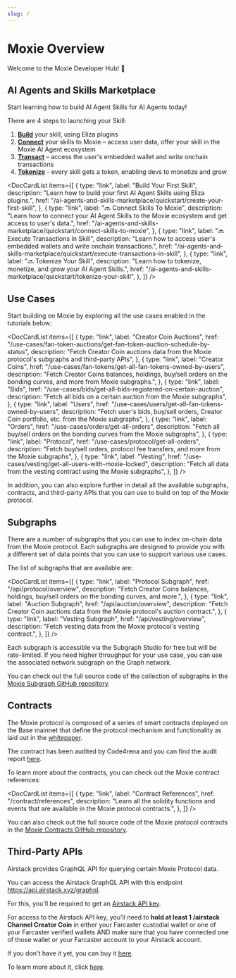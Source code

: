 ```yaml
---
slug: /
---
```



# Moxie Overview

Welcome to the Moxie Developer Hub! 👋

## AI Agents and Skills Marketplace

Start learning how to build AI Agent Skills for AI Agents today!

There are 4 steps to launching your Skill:

1. [**Build**](../ai-agents-and-skills-marketplace/02-quickstart/01-create-your-first-skill.mdx) your skill, using Eliza plugins
2. [**Connect**](../ai-agents-and-skills-marketplace/02-quickstart/02-connect-skills-to-moxie.mdx) your skills to Moxie – access user data, offer your skill in the Moxie AI Agent ecosystem
3. [**Transact**](../ai-agents-and-skills-marketplace/02-quickstart/03-execute-transactions-in-skill.mdx) – access the user's embedded wallet and write onchain transactions
4. [**Tokenize**](../ai-agents-and-skills-marketplace/02-quickstart/04-tokenize-your-skill.mdx) - every skill gets a token, enabling devs to monetize and grow

<DocCardList
  items={[
    {
      type: "link",
      label: "Build Your First Skill",
      description:
        "Learn how to build your first AI Agent Skills using Eliza plugins.",
      href: "/ai-agents-and-skills-marketplace/quickstart/create-your-first-skill",
    },
    {
      type: "link",
      label: "🔜 Connect Skills To Moxie",
      description:
        "Learn how to connect your AI Agent Skills to the Moxie ecosystem and get access to user's data.",
      href: "/ai-agents-and-skills-marketplace/quickstart/connect-skills-to-moxie",
    },
    {
      type: "link",
      label: "🔜 Execute Transactions In Skill",
      description:
        "Learn how to access user's embedded wallets and write onchain transactions.",
      href: "/ai-agents-and-skills-marketplace/quickstart/execute-transactions-in-skill",
    },
    {
      type: "link",
      label: "🔜 Tokenize Your Skill",
      description:
        "Learn how to tokenize, monetize, and grow your AI Agent Skills.",
      href: "/ai-agents-and-skills-marketplace/quickstart/tokenize-your-skill",
    },
  ]}
/>

## Use Cases

Start building on Moxie by exploring all the use cases enabled in the tutorials below:

<DocCardList
  items={[
    {
      type: "link",
      label: "Creator Coin Auctions",
      href: "/use-cases/fan-token-auctions/get-fan-token-auction-schedule-by-status",
      description:
        "Fetch Creator Coin auctions data from the Moxie protocol's subgraphs and third-party APIs",
    },
    {
      type: "link",
      label: "Creator Coins",
      href: "/use-cases/fan-tokens/get-all-fan-tokens-owned-by-users",
      description:
        "Fetch Creator Coins balances, holdings, buy/sell orders on the bonding curves, and more from Moxie subgraphs.",
    },
    {
      type: "link",
      label: "Bids",
      href: "/use-cases/bids/get-all-bids-registered-on-certain-auction",
      description:
        "Fetch all bids on a certain auction from the Moxie subgraphs",
    },
    {
      type: "link",
      label: "Users",
      href: "/use-cases/users/get-all-fan-tokens-owned-by-users",
      description:
        "Fetch user's bids, buy/sell orders, Creator Coin portfolio, etc. from the Moxie subgraphs",
    },
    {
      type: "link",
      label: "Orders",
      href: "/use-cases/orders/get-all-orders",
      description:
        "Fetch all buy/sell orders on the bonding curves from the Moxie subgraphs",
    },
    {
      type: "link",
      label: "Protocol",
      href: "/use-cases/protocol/get-all-orders",
      description:
        "Fetch buy/sell orders, protocol fee transfers, and more from the Moxie subgraphs",
    },
    {
      type: "link",
      label: "Vesting",
      href: "/use-cases/vesting/get-all-users-with-moxie-locked",
      description:
        "Fetch all data from the vesting contract using the Moxie subgraphs",
    },
  ]}
/>

In addition, you can also explore further in detail all the available subgraphs, contracts, and third-party APIs that you can use to build on top of the Moxie protocol.

## Subgraphs

There are a number of subgraphs that you can use to index on-chain data from the Moxie protocol. Each subgraphs are designed to provide you with a different set of data points that you can use to support various use cases.

The list of subgraphs that are available are:

<DocCardList
  items={[
    {
      type: "link",
      label: "Protocol Subgraph",
      href: "/api/protocol/overview",
      description:
        "Fetch Creator Coins balances, holdings, buy/sell orders on the bonding curves, and more.",
    },
    {
      type: "link",
      label: "Auction Subgraph",
      href: "/api/auction/overview",
      description:
        "Fetch Creator Coin auctions data from the Moxie protocol's auction contract.",
    },
    {
      type: "link",
      label: "Vesting Subgraph",
      href: "/api/vesting/overview",
      description:
        "Fetch vesting data from the Moxie protocol's vesting contract.",
    },
  ]}
/>

Each subgraph is accessible via the Subgraph Studio for free but will be rate-limited. If you need higher throughput for your use case, you can use the associated network subgraph on the Graph network.

You can check out the full source code of the collection of subgraphs in the [Moxie Subgraph GitHub repository](https://github.com/moxie-protocol/Subgraphs).

## Contracts

The Moxie protocol is composed of a series of smart contracts deployed on the Base mainnet that define the protocol mechanism and functionality as laid out in the [whitepaper](https://build.moxie.xyz/).

The contract has been audited by Code4rena and you can find the audit report [here](https://github.com/moxie-protocol/contracts/tree/dev/audit).

To learn more about the contracts, you can check out the Moxie contract references:

<DocCardList
  items={[
    {
      type: "link",
      label: "Contract References",
      href: "/contract/references",
      description:
        "Learn all the solidity functions and events that are available in the Moxie protocol contracts.",
    },
  ]}
/>

You can also check out the full source code of the Moxie protocol contracts in the [Moxie Contracts GitHub repository](https://github.com/moxie-protocol/contracts).

## Third-Party APIs

Airstack provides GraphQL API for querying certain Moxie Protocol data.

You can access the Airstack GraphQL API with this endpoint https://api.airstack.xyz/graphql.

For this, you'll be required to get an [Airstack API key](https://docs.airstack.xyz/airstack-docs-and-faqs/get-started/get-api-key).

For access to the Airstack API key, you'll need to **hold at least 1 /airstack Channel Creator Coin** in either your Farcaster custodial wallet or one of your Farcaster verified wallets AND make sure that you have connected one of those wallet or your Farcaster account to your Airstack account.

If you don't have it yet, you can buy it [here](https://www.airstack.xyz/channels/airstack).

To learn more about it, click [here](https://docs.airstack.xyz/airstack-docs-and-faqs/moxie).
